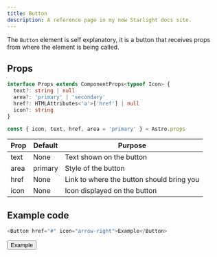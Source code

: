 ```yaml
---
title: Button
description: A reference page in my new Starlight docs site.
---
```



The `Button` element is self explanatory, it is a button that receives props from where the element is being called.
## Props
```ts
interface Props extends ComponentProps<typeof Icon> {
  text?: string | null
  area?: 'primary' | 'secondary'
  href?: HTMLAttributes<'a'>['href'] | null
  icon?: string
}

const { icon, text, href, area = 'primary' } = Astro.props
```

| Prop | Default | Purpose |
| ----------- | ----------- | ----------- |
| text | None | Text shown on the button |
| area | primary | Style of the button |
| href | None | Link to where the button should bring you |
| icon | None | Icon displayed on the button |

## Example code
```js title="index.astro"
<Button href="#" icon="arrow-right">Example</Button>
```

<Showcase>
  <Button href="#" icon="arrow-right">Example</Button>
</Showcase>